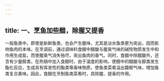 ```yaml
---
---
---
```

title: 一、烹鱼加些醋，除腥又提香
---




一般鱼类中，即使是新鲜鱼类，也会产生腥味，尤其是淡水鱼类更为突出，因而影响鱼肉的本味。在烹调前，通过调味料食醋中醋酸与腥臭气味的碱性物质发生中和作用生成盐，而使腥臭气消失殆尽，突出鱼肉的香气。同时，食醋中除醋酸外，还含有少量醇类，在热锅中加入食醋时，由于温度的影响，使醋中的醋酸与醇类发生酯化反应，生成具有挥发性的酯类等香味物质，使鱼类菜肴溢出馥郁气味，增加鱼类复合美味。因此，食醋在烹制鱼类菜肴时，具除腥、提香的作用。